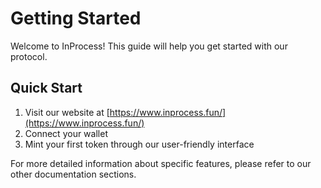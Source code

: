 # Getting Started

Welcome to InProcess! This guide will help you get started with our protocol.

## Quick Start

1. Visit our website at [https://www.inprocess.fun/](https://www.inprocess.fun/)
2. Connect your wallet
3. Mint your first token through our user-friendly interface

For more detailed information about specific features, please refer to our other documentation sections. 
